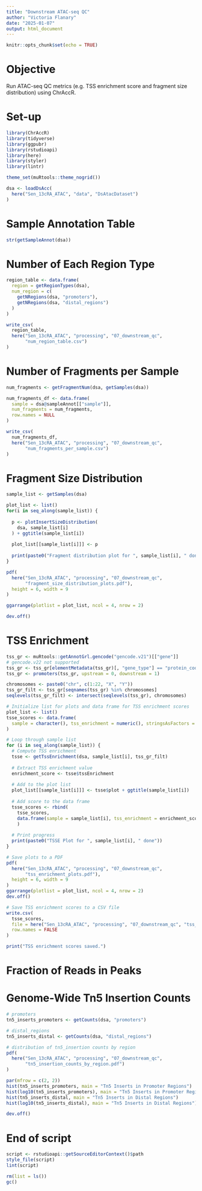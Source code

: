 ```yaml
---
title: "Downstream ATAC-seq QC"
author: "Victoria Flanary"
date: "2025-01-07"
output: html_document
---
```


```r
knitr::opts_chunk$set(echo = TRUE)
```

# Objective
Run ATAC-seq QC metrics (e.g. TSS enrichment score and fragment size distribution)
using ChrAccR.

# Set-up
```r
library(ChrAccR)
library(tidyverse)
library(ggpubr)
library(rstudioapi)
library(here)
library(styler)
library(lintr)
```

```r
theme_set(muRtools::theme_nogrid())
```

```r
dsa <- loadDsAcc(
  here("Sen_13cRA_ATAC", "data", "DsAtacDataset")
)
```

# Sample Annotation Table
```r
str(getSampleAnnot(dsa))
```

# Number of Each Region Type
```r
region_table <- data.frame(
  region = getRegionTypes(dsa),
  num_region = c(
    getNRegions(dsa, "promoters"),
    getNRegions(dsa, "distal_regions")
  )
)

write_csv(
  region_table,
  here("Sen_13cRA_ATAC", "processing", "07_downstream_qc",
       "num_region_table.csv")
)
```

# Number of Fragments per Sample
```r
num_fragments <- getFragmentNum(dsa, getSamples(dsa))

num_fragments_df <- data.frame(
  sample = dsa@sampleAnnot[["sample"]],
  num_fragments = num_fragments,
  row.names = NULL
)

write_csv(
  num_fragments_df,
  here("Sen_13cRA_ATAC", "processing", "07_downstream_qc",
       "num_fragments_per_sample.csv")
)
```

# Fragment Size Distribution
```r
sample_list <- getSamples(dsa)

plot_list <- list()
for(i in seq_along(sample_list)) {
  
  p <- plotInsertSizeDistribution(
    dsa, sample_list[i]
  ) + ggtitle(sample_list[i])
  
  plot_list[[sample_list[i]]] <- p
  
  print(paste0("Fragment distribution plot for ", sample_list[i], " done"))
}

pdf(
  here("Sen_13cRA_ATAC", "processing", "07_downstream_qc", 
       "fragment_size_distribution_plots.pdf"),
  height = 6, width = 9
)

ggarrange(plotlist = plot_list, ncol = 4, nrow = 2)

dev.off()
```

# TSS Enrichment
```r
tss_gr <- muRtools::getAnnotGrl.gencode("gencode.v21")[["gene"]]
# gencode.v22 not supported
tss_gr <- tss_gr[elementMetadata(tss_gr)[, "gene_type"] == "protein_coding"]
tss_gr <- promoters(tss_gr, upstream = 0, downstream = 1)
```

```r
chromosomes <- paste0("chr", c(1:22, "X", "Y"))
tss_gr_filt <- tss_gr[seqnames(tss_gr) %in% chromosomes]
seqlevels(tss_gr_filt) <- intersect(seqlevels(tss_gr), chromosomes)
```

```r
# Initialize list for plots and data frame for TSS enrichment scores
plot_list <- list()
tsse_scores <- data.frame(
  sample = character(), tss_enrichment = numeric(), stringsAsFactors = FALSE
)

# Loop through sample list
for (i in seq_along(sample_list)) {
  # Compute TSS enrichment
  tsse <- getTssEnrichment(dsa, sample_list[i], tss_gr_filt)
  
  # Extract TSS enrichment value
  enrichment_score <- tsse$tssEnrichment
  
  # Add to the plot list
  plot_list[[sample_list[i]]] <- tsse$plot + ggtitle(sample_list[i])
  
  # Add score to the data frame
  tsse_scores <- rbind(
    tsse_scores, 
    data.frame(sample = sample_list[i], tss_enrichment = enrichment_score)
    )
  
  # Print progress
  print(paste0("TSSE Plot for ", sample_list[i], " done"))
}

# Save plots to a PDF
pdf(
  here("Sen_13cRA_ATAC", "processing", "07_downstream_qc", 
       "tss_enrichment_plots.pdf"),
  height = 6, width = 9
)
ggarrange(plotlist = plot_list, ncol = 4, nrow = 2)
dev.off()

# Save TSS enrichment scores to a CSV file
write.csv(
  tsse_scores, 
  file = here("Sen_13cRA_ATAC", "processing", "07_downstream_qc", "tss_enrichment_scores.csv"), 
  row.names = FALSE
)

print("TSS enrichment scores saved.")
```

# Fraction of Reads in Peaks

# Genome-Wide Tn5 Insertion Counts
```r
# promoters
tn5_inserts_promoters <- getCounts(dsa, "promoters")

# distal_regions
tn5_inserts_distal <- getCounts(dsa, "distal_regions")

# distribution of tn5_insertion counts by region
pdf(
  here("Sen_13cRA_ATAC", "processing", "07_downstream_qc",
       "tn5_insertion_counts_by_region.pdf")
)

par(mfrow = c(2, 2))
hist(tn5_inserts_promoters, main = "Tn5 Inserts in Promoter Regions")
hist(log10(tn5_inserts_promoters), main = "Tn5 Inserts in Promoter Regions")
hist(tn5_inserts_distal, main = "Tn5 Inserts in Distal Regions")
hist(log10(tn5_inserts_distal), main = "Tn5 Inserts in Distal Regions")

dev.off()
```

# End of script
```r
script <- rstudioapi::getSourceEditorContext()$path
style_file(script)
lint(script)
```

```r
rm(list = ls())
gc()
```
